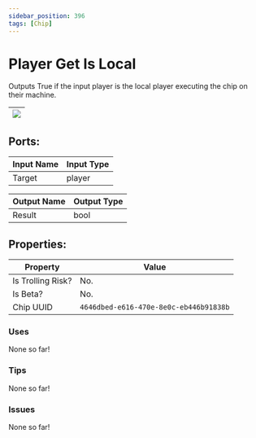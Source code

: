 ```yaml
---
sidebar_position: 396
tags: [Chip]
---
```


# Player Get Is Local


Outputs True if the input player is the local player executing the chip on their machine.

| ![](https://images-ext-2.discordapp.net/external/MPmIaQzlEPmgGWlgi-WxBBXt0Bjv_zWPkg1y1f_sy3s/https/www.recroomcircuits.com/image/circuit/absolute-value?width=206&height=108) |
|-----|

## Ports:

| Input Name | Input Type |
|-----------|-----------|
| Target | player |

| Output Name | Output Type |
|-----------|-----------|
| Result | bool |

## Properties:

| Property  | Value |
|-------------------|-----------|
| Is Trolling Risk? | No. |
| Is Beta? | No. |
| Chip UUID | `4646dbed-e616-470e-8e0c-eb446b91838b` |

### Uses

None so far!

### Tips

None so far!

### Issues

None so far!